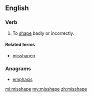==English==

===Verb===
{{en-verb|misshapes|misshaping|misshaped|misshaped}}

# To [[shape]] badly or incorrectly.

====Related terms====
* [[misshapen]]

===Anagrams===
* [[emphasis#English|emphasis]]

[[ml:misshape]]
[[my:misshape]]
[[zh:misshape]]